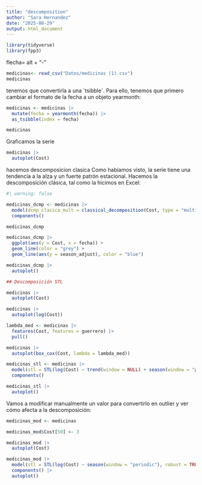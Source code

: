 ---
title: "descomposition"
author: "Sara Hernandez"
date: "2025-08-29"
output: html_document
---
```{r}
library(tidyverse)
library(fpp3)
```
flecha= alt + "-"
```{r}
medicinas<- read_csv("Datos/medicinas (1).csv")
medicinas 
```
tenemos que convertirla a una ´tsibble´. Para ello, tenemos que primero cambiar el formato de la fecha a un objeto yearmonth:

```{r}
medicinas <- medicinas |>
  mutate(fecha = yearmonth(fecha)) |> 
  as_tsibble(index = fecha)

medicinas
```

Graficamos la serie 
```{r}
medicinas |> 
  autoplot(Cost)
```
hacemos descomposicion clasica 
Como habíamos visto, la serie tiene una tendencia a la alza y un fuerte patrón estacional. Hacemos la descomposición clásica, tal como la hicimos en Excel:
```{r}
#| warning: false

medicinas_dcmp <- medicinas |>
  model(dcmp_clasica_mult = classical_decomposition(Cost, type = "multiplicative")) |>
  components()

medicinas_dcmp

medicinas_dcmp |> 
  ggplot(aes(y = Cost, x = fecha)) +
  geom_line(color = "grey") +
  geom_line(aes(y = season_adjust), color = "blue")

medicinas_dcmp |> 
  autoplot()
```
```{r}
## Descomposición STL
```

```{r}
medicinas |> 
  autoplot(Cost)

medicinas |> 
  autoplot(log(Cost))

lambda_med <- medicinas |> 
  features(Cost, features = guerrero) |> 
  pull()

medicinas |> 
  autoplot(box_cox(Cost, lambda = lambda_med))
```
```{r}
medicinas_stl <- medicinas |>
  model(stl = STL(log(Cost) ~ trend(window = NULL) + season(window = "periodic"), robust = TRUE)) |>
  components()

medicinas_stl |> 
  autoplot()
```
Vamos a modificar manualmente un valor para convertirlo en outlier y ver cómo afecta a la descomposición:

```{r}
medicinas_mod <- medicinas

medicinas_mod$Cost[50] <- 3

medicinas_mod |> 
  autoplot(Cost)

medicinas_mod |> 
  model(stl = STL(log(Cost) ~ season(window = "periodic"), robust = TRUE)) |> 
  components() |> 
  autoplot()
```
























